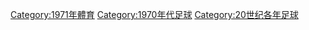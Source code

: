 {{Commonscat|1971 in association football}}
{{portal|足球}}
{{Year by category
|m=1
|c=9
|d=7
|y=1
|cat=足球
|sortkey=足球
|parent=20世纪各年足球
|subcat=1971年體育
}}

[[Category:1971年體育|Category:1971年體育]]
[[Category:1970年代足球|Category:1970年代足球]]
[[Category:20世纪各年足球|Category:20世纪各年足球]]